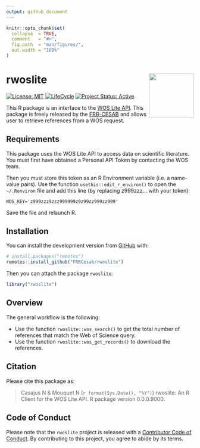 ```yaml
---
output: github_document
---
```


<!-- README.md is generated from README.Rmd. Please edit that file -->


```r
knitr::opts_chunk$set(
  collapse  = TRUE,
  comment   = "#>",
  fig.path  = "man/figures/",
  out.width = "100%"
)
```



rwoslite <img src="man/figures/hexsticker.png" height="120" align="right"/>
=========================================================

<!-- badges: start -->
[![License: MIT](https://img.shields.io/badge/License-MIT-yellow.svg)](https://choosealicense.com/licenses/mit/)
[![LifeCycle](man/figures/lifecycle/lifecycle-stable.svg)](https://lifecycle.r-lib.org/articles/stages.html#stable)
[![Project Status: Active](https://www.repostatus.org/badges/latest/active.svg)](https://www.repostatus.org/#active)
<!-- badges: end -->


This R package is an interface to the [WOS Lite API](https://developer.clarivate.com/apis/woslite).
This package is freely released by the 
[FRB-CESAB](https://www.fondationbiodiversite.fr/en/about-the-foundation/le-cesab/) 
and allows user to retrieve references from a WOS request.


## Requirements

This package uses the WOS Lite API to access data on scientific literature. You 
must first have obtained a Personal API Token by contacting the WOS team.

Then you must store this token as an R Environment variable (i.e. a name-value pairs).
Use the function `usethis::edit_r_environ()` to open the `~/.Renviron` file and add 
this line (by replacing z999zzz... with your token):

```
WOS_KEY='z999zzz9zzz999999z9z99zz999zz999'
```

Save the file and relaunch R.



## Installation

You can install the development version from [GitHub](https://github.com/) with:

```r
# install.packages("remotes")
remotes::install_github("FRBCesab/rwoslite")
```

Then you can attach the package `rwoslite`:

```r
library("rwoslite")
```



## Overview

The general workflow is the following:

- Use the function `rwoslite::wos_search()` to get the total number of references
that match the Web of Science query.
- Use the function `rwoslite::wos_get_records()` to download the references.


## Citation

Please cite this package as: 

> Casajus N & Mouquet N (`r format(Sys.Date(), "%Y")`) rwoslite: An R Client for
the WOS Lite API. R package version 0.0.0.9000.



## Code of Conduct

Please note that the `rwoslite` project is released with a 
[Contributor Code of Conduct](https://contributor-covenant.org/version/2/0/CODE_OF_CONDUCT.html). 
By contributing to this project, you agree to abide by its terms.
